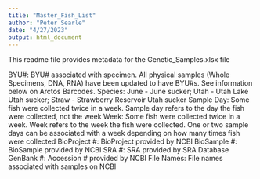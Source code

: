 ```yaml
---
title: "Master_Fish_List"
author: "Peter Searle"
date: "4/27/2023"
output: html_document
---
```


This readme file provides metadata for the Genetic_Samples.xlsx file

BYU#: BYU# associated with specimen. All physical samples (Whole Specimens, DNA, RNA) have been updated to have BYU#s. See information below on Arctos Barcodes.
Species: June - June sucker; Utah - Utah Lake Utah sucker; Straw - Strawberry Reservoir Utah sucker
Sample Day: Some fish were collected twice in a week. Sample day refers to the day the fish were collected, not the week
Week: Some fish were collected twice in a week. Week refers to the week the fish were collected. One or two sample days can be associated with a week depending on how many times fish were collected
BioProject #: BioProject provided by NCBI
BioSample #: BioSample provided by NCBI
SRA #: SRA provided by SRA Database
GenBank #: Accession # provided by NCBI
File Names: File names associated with samples on NCBI
